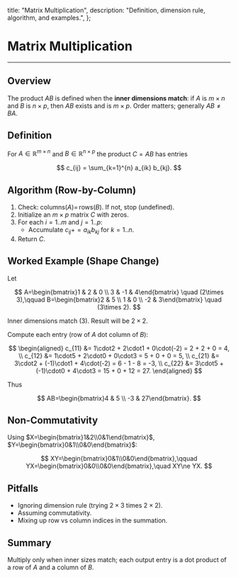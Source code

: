   title: "Matrix Multiplication",
  description: "Definition, dimension rule, algorithm, and examples.",
};

# Matrix Multiplication

---

## Overview

The product $AB$ is defined when the **inner dimensions match**: if $A$ is $m\times n$ and $B$ is $n\times p$, then $AB$ exists and is $m\times p$. Order matters; generally $AB \ne BA$.

## Definition

For $A \in \mathbb{R}^{m\times n}$ and $B \in \mathbb{R}^{n\times p}$ the product $C=AB$ has entries

$$
c_{ij} = \sum_{k=1}^{n} a_{ik} b_{kj}.
$$

## Algorithm (Row-by-Column)

1. Check: columns$(A)=\,$rows$(B)$. If not, stop (undefined).
2. Initialize an $m\times p$ matrix $C$ with zeros.
3. For each $i=1..m$ and $j=1..p$:
   - Accumulate $c_{ij} += a_{ik} b_{kj}$ for $k=1..n$.
4. Return $C$.

## Worked Example (Shape Change)

Let

$$
A=\begin{bmatrix}1 & 2 & 0 \\ 3 & -1 & 4\end{bmatrix} \quad (2\times 3),\qquad
B=\begin{bmatrix}2 & 5 \\ 1 & 0 \\ -2 & 3\end{bmatrix} \quad (3\times 2).
$$

Inner dimensions match (3). Result will be $2\times 2$.

Compute each entry (row of $A$ dot column of $B$):

$$
\begin{aligned}
c_{11} &= 1\cdot2 + 2\cdot1 + 0\cdot(-2) = 2 + 2 + 0 = 4, \\
c_{12} &= 1\cdot5 + 2\cdot0 + 0\cdot3 = 5 + 0 + 0 = 5, \\
c_{21} &= 3\cdot2 + (-1)\cdot1 + 4\cdot(-2) = 6 - 1 - 8 = -3, \\
c_{22} &= 3\cdot5 + (-1)\cdot0 + 4\cdot3 = 15 + 0 + 12 = 27.
\end{aligned}
$$

Thus

$$
AB=\begin{bmatrix}4 & 5 \\ -3 & 27\end{bmatrix}.
$$

## Non-Commutativity

Using $X=\begin{bmatrix}1&2\\0&1\end{bmatrix}$, $Y=\begin{bmatrix}0&1\\0&0\end{bmatrix}$:

$$
XY=\begin{bmatrix}0&1\\0&0\end{bmatrix},\qquad
YX=\begin{bmatrix}0&0\\0&0\end{bmatrix},\quad XY\ne YX.
$$

## Pitfalls

- Ignoring dimension rule (trying $2\times 3$ times $2\times 2$).
- Assuming commutativity.
- Mixing up row vs column indices in the summation.

## Summary

Multiply only when inner sizes match; each output entry is a dot product of a row of $A$ and a column of $B$.
